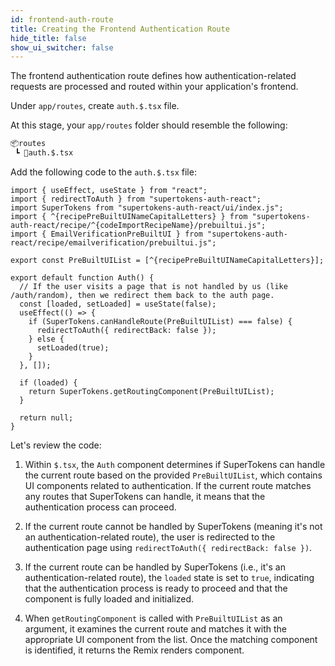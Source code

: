 ```yaml
---
id: frontend-auth-route
title: Creating the Frontend Authentication Route
hide_title: false
show_ui_switcher: false
---
```


<!-- COPY SECTION -->
<!-- ./thirdpartyemailpassword/remix/frontend-auth-route.mdx -->
<!-- 1 -->

The frontend authentication route defines how authentication-related requests are processed and routed within your application's frontend.

Under `app/routes`, create `auth.$.tsx` file.

At this stage, your `app/routes` folder should resemble the following:

```txt
📦routes
 ┗ 📜auth.$.tsx
```

Add the following code to the `auth.$.tsx` file:

<!-- END COPY SECTION -->

```tsx title="app/routes/auth.$.tsx"
import { useEffect, useState } from "react";
import { redirectToAuth } from "supertokens-auth-react";
import SuperTokens from "supertokens-auth-react/ui/index.js";
import { ^{recipePreBuiltUINameCapitalLetters} } from "supertokens-auth-react/recipe/^{codeImportRecipeName}/prebuiltui.js";
import { EmailVerificationPreBuiltUI } from "supertokens-auth-react/recipe/emailverification/prebuiltui.js";

export const PreBuiltUIList = [^{recipePreBuiltUINameCapitalLetters}];

export default function Auth() {
  // If the user visits a page that is not handled by us (like /auth/random), then we redirect them back to the auth page.
  const [loaded, setLoaded] = useState(false);
  useEffect(() => {
    if (SuperTokens.canHandleRoute(PreBuiltUIList) === false) {
      redirectToAuth({ redirectBack: false });
    } else {
      setLoaded(true);
    }
  }, []);

  if (loaded) {
    return SuperTokens.getRoutingComponent(PreBuiltUIList);
  }

  return null;
}
```

<!-- COPY SECTION -->
<!-- ./thirdpartyemailpassword/remix/frontend-auth-route.mdx -->
<!-- 2 -->

Let's review the code:

1. Within `$.tsx`, the `Auth` component determines if SuperTokens can handle the current route based on the provided `PreBuiltUIList`, which contains UI components related to authentication. If the current route matches any routes that SuperTokens can handle, it means that the authentication process can proceed.

2. If the current route cannot be handled by SuperTokens (meaning it's not an authentication-related route), the user is redirected to the authentication page using `redirectToAuth({ redirectBack: false })`.

3. If the current route can be handled by SuperTokens (i.e., it's an authentication-related route), the `loaded` state is set to `true`, indicating that the authentication process is ready to proceed and that the component is fully loaded and initialized.

4. When `getRoutingComponent` is called with `PreBuiltUIList` as an argument, it examines the current route and matches it with the appropriate UI component from the list. Once the matching component is identified, it returns the Remix renders component.
<!-- END COPY SECTION -->
